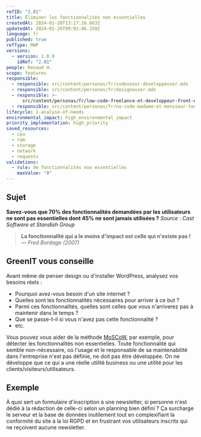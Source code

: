 ```yaml
---
refID: "2.01"
title: Éliminer les fonctionnalités non essentielles
createdAt: 2024-01-20T13:17:16.663Z
updatedAt: 2024-01-26T09:01:06.159Z
language: fr
published: true
refType: RWP
versions:
  - version: 1.0.0
    idRef: "2.01"
people: Renaud H.
scope: features
responsible:
  - responsible: src/content/personas/fr/codeuseur-developpeuser.mdx
  - responsible: src/content/personas/fr/designeuser.mdx
  - responsible: >-
      src/content/personas/fr/low-code-freelance-et-developpeur-front-end-d-agences.mdx
  - responsible: src/content/personas/fr/no-code-madame-et-monsieur-tout-le-monde.mdx
lifecycle: 1-analyse-of-needs
environmental_impact: high_environmental_impact
priority_implementation: high_priority
saved_resources:
  - cpu
  - ram
  - storage
  - network
  - requests
validations:
  - rule: de fonctionnalités non essentielles
    maxValue: "0"
---
```


## Sujet

**Savez-vous que 70% des fonctionnalités demandées par les utilisateurs ne sont pas essentielles dont 45% ne sont jamais utilisées ?**
_Source : Cast Software et Standish Group_

> **La fonctionnalité qui a le moins d'impact est celle qui n'existe pas !**\
> _— Fred Bordage (2007)_

## GreenIT vous conseille

Avant même de penser design ou d'installer WordPress, analysez vos besoins réels :

- Pourquoi avez-vous besoin d'un site internet ?
- Quelles sont les fonctionnalités nécessaires pour arriver à ce but ?
- Parmi ces fonctionnalités, quelles sont celles que vous n'arriverez pas à maintenir dans le temps ?
- Que se passe-t-il si vous n'avez pas cette fonctionnalité ?
- etc.

Vous pouvez vous aider de la méthode [MoSCoW](https://blog.myagilepartner.fr/index.php/2017/01/26/methode-moscow/), par exemple, pour détecter les fonctionnalités non essentielles. Toute fonctionnalité qui semble non-nécessaire, où l'usage et le responsable de sa maintenabilité dans l'entreprise n'est pas définie, ne doit pas être développée. On ne développe que ce qui a une réelle utilité business ou une utilité pour les clients/visiteurs/utilisateurs.

## Exemple

À quoi sert un formulaire d'inscription à une newsletter, si personne n'est dédié à la rédaction de celle-ci selon un planning bien défini ? Ça surcharge le serveur et la base de données inutilement tout en complexifiant la conformité du site à la loi RGPD et en frustrant vos utilisateurs inscrits qui ne reçoivent aucune newsletter.
